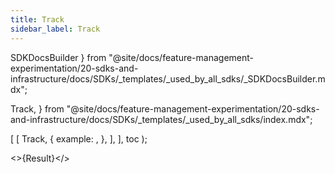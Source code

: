 ```yaml
---
title: Track
sidebar_label: Track
---
```


  SDKDocsBuilder
} from "@site/docs/feature-management-experimentation/20-sdks-and-infrastructure/docs/SDKs/_templates/_used_by_all_sdks/_SDKDocsBuilder.mdx";

  Track,
} from "@site/docs/feature-management-experimentation/20-sdks-and-infrastructure/docs/SDKs/_templates/_used_by_all_sdks/index.mdx";




  [
    [
      Track,
      {
        example: <TrackMetricEvents />,
      },
    ],
  ],
  toc
);

<>{Result}</>
